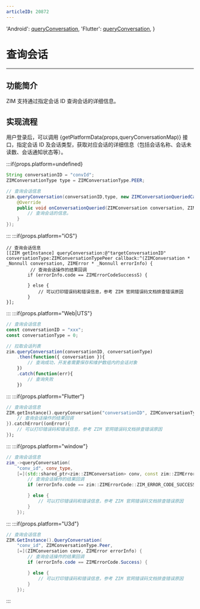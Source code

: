 ```yaml
---
articleID: 20872
---
```



  'Android': <a href='@queryConversation' target='_blank'>queryConversation</a>,
  'Flutter': <a href='https://pub.dev/documentation/zego_zim/latest/zego_zim/ZIM/queryConversation.html' target='_blank'>queryConversation</a>,
}



# 查询会话

- - -

## 功能简介

ZIM 支持通过指定会话 ID 查询会话的详细信息。

## 实现流程

用户登录后，可以调用 {getPlatformData(props,queryConversationMap)} 接口，指定会话 ID 及会话类型，获取对应会话的详细信息（包括会话名称、会话未读数、会话通知状态等）。

:::if{props.platform=undefined}
```java
String conversationID = "convId";
ZIMConversationType type = ZIMConversationType.PEER;

// 查询会话信息
zim.queryConversation(conversationID,type, new ZIMConversationQueriedCallback() {
    @Override
    public void onConversationQueried(ZIMConversation conversation, ZIMError errorInfo) {
        // 查询会话的信息。
    }
});

```

:::
:::if{props.platform="iOS"}
```objc
// 查询会话信息
[[ZIM getInstance] queryConversation:@"targetConversationID" conversationType:ZIMConversationTypePeer callback:^(ZIMConversation * _Nonnull conversation, ZIMError * _Nonnull errorInfo) {
         // 查询会话操作的结果回调
        if (errorInfo.code == ZIMErrorCodeSuccessS) {
            
        } else {
            // 可以打印错误码和错误信息，参考 ZIM 官网错误码文档排查错误原因
        }
}];

```
:::
:::if{props.platform="Web|UTS"}
```typescript
// 查询会话信息
const conversationID = "xxx";
const conversationType = 0;

// 拉取会话列表
zim.queryConversation(conversationID, conversationType)
    .then(function({ conversation }){
        // 查询成功，开发者需要保存和维护数组内的会话对象
    })
    .catch(function(err){
        // 查询失败
    })
```
:::
:::if{props.platform="Flutter"}
```dart
// 查询会话信息
ZIM.getInstance().queryConversation("conversationID", ZIMConversationType.peer).then((value){
    // 查询会话操作的结果回调
}).catchError((onError){
    // 可以打印错误码和错误信息，参考 ZIM 官网错误码文档排查错误原因
});
```
:::
:::if{props.platform="window"}
```cpp
// 查询会话信息
zim_->queryConversation(
    "conv_id", conv_type,
    [=](std::shared_ptr<zim::ZIMConversation> conv, const zim::ZIMError &errorInfo) {
        // 查询会话操作的结果回调
        if (errorInfo.code == zim::ZIMErrorCode::ZIM_ERROR_CODE_SUCCESS) {

        } else {
            // 可以打印错误码和错误信息，参考 ZIM 官网错误码文档排查错误原因
        }
    });
```
:::
:::if{props.platform="U3d"}
```c#
// 查询会话信息
ZIM.GetInstance().QueryConversation(
    "conv_id", ZIMConversationType.Peer,
    [=](ZIMConversation conv, ZIMError errorInfo) {
        // 查询会话操作的结果回调
        if (errorInfo.code == ZIMErrorCode.Success) {

        } else {
            // 可以打印错误码和错误信息，参考 ZIM 官网错误码文档排查错误原因
        }
    });
```
:::
